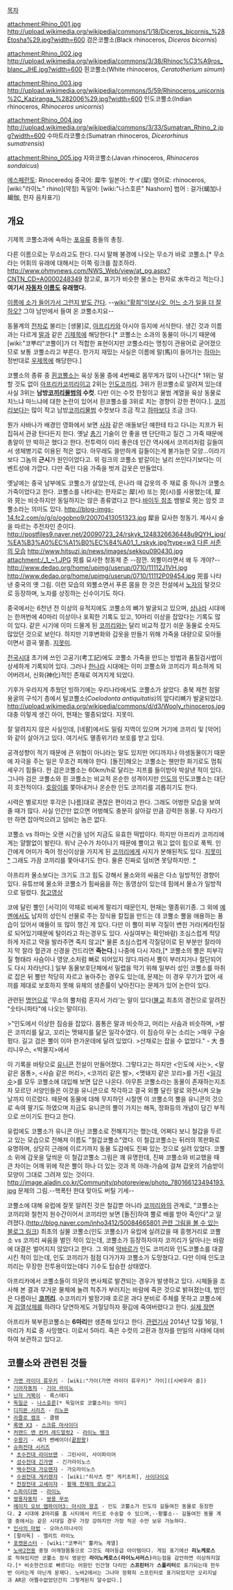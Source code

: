 [[목차]]

attachment:Rhino_001.jpg
http://upload.wikimedia.org/wikipedia/commons/1/18/Diceros_bicornis_%28Etosha%29.jpg?width=600
검은코뿔소(Black rhinoceros, ''Diceros bicornis'')

attachment:Rhino_002.jpg
http://upload.wikimedia.org/wikipedia/commons/3/38/Rhinoc%C3%A9ros_blanc_JHE.jpg?width=600
흰코뿔소(White rhinoceros, ''Ceratotherium simum'')

attachment:Rhino_003.jpg
http://upload.wikimedia.org/wikipedia/commons/5/59/Rhinoceros_unicornis%2C_Kaziranga_%282006%29.jpg?width=600
인도코뿔소(Indian rhinoceros, ''Rhinoceros unicornis'')

attachment:Rhino_004.jpg
http://upload.wikimedia.org/wikipedia/commons/3/33/Sumatran_Rhino_2.jpg?width=600
수마트라코뿔소(Sumatran rhinoceros, ''Dicerorhinus sumatrensis'')

attachment:Rhino_005.jpg
자와코뿔소(Javan rhinoceros, ''Rhinoceros sondaicus'')

[[에스페란토]]: Rinoceredoj
중국어: 犀牛
일본어: サイ(犀)
영어로: rhinoceros, [wiki:"라이노" rhino](약칭)
독일어: [wiki:"나스호른" Nashorn]
범어 : 걸가(朅加나 朅伽, 한자 음차표기)

== 개요 ==
기제목 코뿔소과에 속하는 [[포유류]] 종들의 총칭.

다른 이름으로는 무소라고도 한다. 다시 말해 불경에 나오는 무소가 바로 코뿔소.[* 무소라는 어휘의 유래에 대해서는 이쪽 링크를 참조하라. http://www.ohmynews.com/NWS_Web/view/at_pg.aspx?CNTN_CD=A0000248349 참고로, 표기가 비슷한 물소는 한자로 水牛라고 적는다.]'''여기서 [[쌍용 무쏘|자동차 이름]]도 유래했다.'''

[http://bbs2.ruliweb.daum.net/gaia/do/ruliweb/default/read?articleId=19496309&bbsId=G005&itemId=143&pageIndex=6 이름에 소가 들어가서 그런지 밭도 간다]. --[[wiki:"황희"이보시오, 어느 소가 일을 더 잘 하오?]] 그야 남만에서 들여 온 코뿔소지요--

동물계의 [[전차]]로 불리는 [생물]로, [[아프리카]]와 아시아 등지에 서식한다. 생긴 것과 이름과는 다르게 [[말]]과 같은 [[기제목]]에 해당한다.[* 코뿔소는 소과의 동물이 아니기 때문에 [wiki:"코뿌리"코뿔이]가 더 적합한 표현이지만 코뿔소라는 명칭이 관용어로 굳어졌으므로 보통 코뿔소라고 부른다. 한가지 재밌는 사실은 이름에 말(馬)이 들어가는 [[하마]]는 정반대로 [[우제목]]에 해당한다.]

코뿔소의 종류 중 [[흰코뿔소]]는 육상 동물 중에 4번째로 몸무게가 많이 나간다[* 1위는 말할 것도 없이 [[아프리카코끼리]]이고 2위는 [[인도코끼리]]. 3위가 흰코뿔소로 알려져 있는데 사실 3위는 '''남방[[코끼리물범]]의 수컷'''. 다만 이는 수컷 한정이고 물범 계열을 육상 동물로 치느냐 마느냐에 대한 논란이 있어서 흰코뿔소를 3위로 치는 경향이 강한 편이다.]. [[코끼리]]보다는 많이 작고 남방[[코끼리물범]] 수컷보다 조금 작고 [[하마]]보다 조금 크다.

뭔가 사바나가 배경인 영화에서 보면 [[사자]] 같은 애들보단 얘한테 타고 다니는 지프가 뒤집혀서 관광 탄다든지 한다. 옛날 [[총기]] 기술이 안 좋을 땐 단단하고 질긴 그 가죽 때문에 총알이 안 박히곤 했다고 한다. 전투력이 이리 좋은데 인간 역사에서 코끼리처럼 길들여서 생체병기로 이용된 적은 없다. 아무래도 쓸만하게 길들이는게 불가능한 모양...이라기보다 그놈의 '''근시'''가 원인이었다고. 위 링크의 코뿔소 밭갈이는 널리 쓰인다기보다는 이벤트성에 가깝다. 다만 죽인 다음 가죽을 벗겨 갑옷은 만들었다.

옛날에는 중국 남부에도 코뿔소가 살았는데, 은나라 때 갑옷의 주 재료 중 하나가 코뿔소 가죽이었다고 한다. 코뿔소를 나타내는 한자로는 犀(서) 또는 兕(시)를 사용했는데, 犀와 兕는 비슷하지만 동일하지는 않은 종류였다고 한다.[http://baike.baidu.com/view/264084.htm 바이두 참조] 뱀발로 兕는 암컷 코뿔소라는 의미도 있다.
http://blog-imgs-14.fc2.com/o/g/o/ogobno9/20070413051323.jpg
犀을 묘사한 청동기. 제사시 술을 따르는 주전자인 준이다.
[[http://postfiles9.naver.net/20090723_24/rskyk_1248326636448u9QYH_jpg/%EA%B3%A0%EC%A1%B0%EC%84%A01_1_rskyk.jpg?type=w3 다른 서준의 모습]]
http://www.hitsuzi.jp/news/images/sekkou090430.jpg
attachment:/_1_~1.JPG
兕를 묘사한 청동제 준 --잠깐. 외뿔이라면서 왜 두 개야?--
http://www.dedao.org/home/upimg/userup/0710/11112J1VH.jpg
http://www.dedao.org/home/upimg/userup/0710/11112P09454.jpg
兕를 나타낸 중국의 옛 그림. 이런 모습의 외뿔소면서 푸른 몸을 한 것은 전설에서 [[노자]]의 탈것으로 등장하며, 노자를 상징하는 신수이기도 하다.

중국에서는 6천년 전 이상의 유적지에도 코뿔소의 뼈가 발굴되고 있으며, [[상]]나라 시대에는 한꺼번에 40마리 이상이나 포획한 기록도 있고, 10마리 이상을 잡았다는 기록도 많이 있다. 같은 시기에 이미 드물게 된 [[코끼리]]와는 달리 비교적 잡기 쉬운 동물로 숫자도 많았던 것으로 보인다. 하지만 기후변화와 갑옷을 만들기 위해 가죽을 대량으로 모아들이면서 결국 멸종. [[지못미]].

[[전국시대]] 초기에 쓰인 고공기(考工記)에도 코뿔소 가죽을 만드는 방법과 품질검사법이 상세하게 기록되어 있다. 그러나 [[한]]나라 시대에는 이미 코뿔소와 코끼리가 희소하게 되어버려서, 신화(神化)적인 존재로 여겨지게 되었다.

기후가 우라지게 추웠던 빙하기에는 우리나라에서도 코뿔소가 살았다. 충북 제천 점말 용굴의 구석기 층에서 털코뿔소(''Coelodonta antiquitatis'')의 앞다리뼈가 발굴되었다. 
http://upload.wikimedia.org/wikipedia/commons/d/d3/Wooly_rhinoceros.jpg
대충 이렇게 생긴 아이, 현재는 멸종되었다. 지못미.

잘 알려지지 않은 사실인데, [네팔]에서도 밀림 지역이 있으며 거기에 코끼리 및 [악어]와 같이 살아가고 있다. 여기서도 멸종위기라 보호를 받고 있다.

공격성향이 적기 때문에 큰 위협이 아니라는 말도 있지만 어디까지나 야생동물이기 때문에 자극을 주는 일은 무조건 피해야 한다. [돌진]해오는 코뿔소는 웬만한 화기로도 멈춰세우기 힘들다. 한 검은코뿔소는 60km/h로 달리는 지프를 들이받아 박살낸 적이 있다. 그나마 검은 코뿔소와 흰 코뿔소는 비교적 온순한 성격이지만 [[인도]]의 인도코뿔소는 대단히 호전적이다. [[호랑이]]를 쫓아내거나 온순한 인도 코끼리를 괴롭히기도 한다. 

시력은 별로지만 후각은 [나름]대로 괜찮은 편이라고 한다. 그래도 어벙한 모습을 보여줄 때가 많다. 사실 인간만 없으면 어벙해도 충분히 살아갈 만큼 강력한 동물. 다 자라기만 하면 잡아먹으려고 덤비는 놈은 없다.

코뿔소 vs 하마는 오랜 시간을 넘어 지금도 유효한 떡밥이다. 하지만 아프리카 코끼리에게는 얄짤없이 발린다. 워낙 근수가 차이나기 때문에 뿔이고 뭐고 없이 힘으로 푹찍. 인간에게 어미가 죽어 정신이상을 가지게 된 [[코끼리]]에게 사지가 분해된적도 있다. [[지못미]] [http://youtu.be/Qsrg8SaLpYc *] 그래도 가끔 코끼리를 쫓아내기도 한다. 물론 진짜로 덤비면 못당하지만. [http://www.mgoon.com/view.htm?id=4448832 *] 

아프리카 물소보다는 크기도 크고 힘도 강해서 물소와의 싸움은 다소 일방적인 경향이 있다. 유튜브에 물소와 코뿔소가 힘싸움을 하는 동영상이 있는데 힘에서 물소가 일방적으로 밀렸다. [http://m.youtube.com/watch?v=HjE6X4lbto0 참고영상]

코에 달린 뿔인 [서각]이 약재로 비싸게 팔리기 때문인지, 현재는 멸종위기종. 그 외에 [[예멘]]에서도 남자의 성인식 선물로 주는 장식용 칼집을 만드는 데 코뿔소 뿔을 애용하는 풍습이 있어서 얘들이 또 많이 챙긴 게 있다. 다만 이 뿔이 피부 각질이 변한 거라(케라틴질로 되어있기때문에 털이라고 하는경우도 있다. 사실여부는 확인바람) 조심스럽게 적당하게 자르고 약을 발라주면 죽지 않고[* 물론 조심스럽게 각질덩이로 된 부분만 잘라야지 막 잘라 혈관과 신경을 건드리면 '''죽는다.'''] 나중에 다시 자라,[* 코뿔소의 뿔은 피부각질 형태라 사슴이나 영양,소처럼 뼈로 되어있지 않다.따라서 뿔이 부러지거나 절단되어도 다시 자라난다.] 일부 동물보호단체에서 밀렵을 막기 위해 일부러 성인 코뿔소를 마취로 잡은 뒤 뿔만 적당히 자르고 놓아주는 경우도 있는데, 문제는 이 경우 무기가 없어 새끼를 제대로 보호하지 못해 유체의 생존률이 낮아진다는 문제가 있어 논란이 있다. 

관련된 [[명언]]으로 '무소의 뿔처럼 혼자서 가라'는 말이 있다([[불교]] 최초의 경전으로 알려진 "숫타니파타"에 나오는 말이다).

>"인도에서 이상한 짐승을 잡았다. 몸통은 말과 비슷하고, 머리는 사슴과 비슷하며,
>발은 코끼리를 닮고, 꼬리는 멧돼지를 닮은 일각수였다. 이 짐승이 우는 소리는
>매우 구슬펐다. 길고 검은 뿔이 이마 한가운데에 달려 있었다.
>산채로는 잡을 수 없었다." - 大 플리니우스, <박물지>에서

이 기록을 바탕으로 [[유니콘]] 전설이 만들어졌다. 그렇다고는 하지만 <인도에 사는>, <말 같은 몸통>, <사슴 같은 머리>, <코끼리 같은 발>, <멧돼지 같은 꼬리>를 가진 <[[일각수]]>를 모두 코뿔소에 대입해 보면 답은 나온다.
아무튼 코뿔소라는 동물이 존재하는지조차 모르던 서양인들은 이것을 유니콘으로 착각하고 결국 외뿔 달린 말로 와전시켜 오늘날까지 이르렀다. 때문에 동물에 대해 무지하던 시절엔 이 코뿔소의 뿔을 유니콘의 것으로 속여 팔기도 하였으며 지금도 유니콘의 뿔이 가지는 해독, 정화등의 개념이 담긴 부적으로 쓰이기도 한다고 한다.

유럽에도 코뿔소가 유니콘 아닌 코뿔소로 전해지기는 했는데, 어쩌다 보니 철갑을 두르고 있는 모습으로 전해져 이름도 "철갑코뿔소"였다. 이 철갑코뿔소는 뒤러의 목판화로 유명하며, 상당히 근래에 이르기까지 동물 도감에도 진짜 있는 것으로 실려 있었다. 코뿔소 위에 갑옷을 덮씌운 이 철갑코뿔소 그림은 꽤 유명한데, 진짜 코뿔소와 비교했을 때 큰 차이는 어깨 위에 작은 뿔이 하나 더 있는 것과 목 아래-가슴에 걸쳐 갑옷의 가슴받이 모양이 그대로 그려져 있는 것이다.
http://image.aladin.co.kr/Community/photoreview/photo_780166123494193.jpg
문제의 그림.--핵폭탄 한대 맞아도 버틸 기세--

코뿔소에 대해 유럽에 잘못 알려진 것은 철갑뿐 아니라 [[코끼리]]와의 관계로, "코뿔소는 코끼리와 철천지 원수간이어서 코끼리만 보면 [돌진]하여 뿔로 배를 받아 죽인다"고 알려졌다.([[http://blog.naver.com/inho3412/50084665801 관련 그림을 볼 수 있는 블로그 링크]]) 최초의 실물 코뿔소(인도 코뿔소)가 유럽에 실려갔을 때 흥행거리로 코뿔소 vs 코끼리 싸움을 벌인 적이 있는데, 코뿔소가 등장하자마자 코끼리가 달아나는 바람에 대결은 벌어지지 않았다고 한다. 그 외에 [[악바르]]가 인도 코끼리와 인도코뿔소를 대결시킨 적이 있는데, 인도 코끼리가 점점 다가가자 코뿔소가 도망쳤다고. 다만 이때 인도코끼리는 무장한 전투용이었는데다 기수도 탑승한 상태였다.

아프리카에서 코뿔소들이 의문의 변사체로 발견되는 경우가 발생하고 있다. 시체들을 조사해 본 결과 무거운 물체에 눌려 척추가 부러지는 바람에 죽은 것으로 밝혀졌는데, 범인은 다름아닌 '''[[코끼리]]'''. 수코끼리가 발정기때 호르몬 과다 분비로 주체를 못하고 코뿔소에게 [[검열삭제]]를 하려다 당연하게도 거절당하자 홧김에 죽여버렸다고 한다.
[http://www.tagstory.com/video/video_post.aspx?media_id=V000006416 실제 장면]

아프리카 북부흰코뿔소는 '''6마리'''만 생존해 있다고 한다. [http://news.naver.com/main/read.nhn?mode=LSD&mid=sec&sid1=104&oid=022&aid=0002724549 관련기사]
2014년 12월 16일, 1마리가 치료 중 사망했다. 이로서 5마리. 죽은 수컷의 고환과 정자를 만일의 사태에 대비하여 보관하고 있다고.
== 코뿔소와 관련된 것들 ==
 * [[가면 라이더 류우키]] - [wiki:"가이(가면 라이더 류우키)" 가이]([시바우라 쥰])
 * [[기아자동차]] - [[기아 라이노]]
 * [[닌자 거북이]] - 록스테디
 * [[독일군]] - [[나스호른]][* 독일어로 코뿔소라는 의미]
 * [[디지몬 시리즈]] - [[리노몬]]
 * [[라즐로 캠프]] - 클램
 * [[록맨 X3]] - [[스크류 마사이더]]
 * [[커맨드 앤 컨커 레드얼럿2]] - [[라이노 탱크]] 
 * [[수왕기]] - 세가 벤베이더([[끝판왕]])
 * [[슈퍼전대 시리즈]]
  * [[초수전대 라이브맨]] - 그린사이, 사이파이어
  * [[성수전대 긴가맨]] - 긴가라이노스
  * [[백수전대 가오렌쟈]] - 가오라이노스
  * [[수권전대 게키렌쟈]] - [wiki:"히사츠 켄" 게키초퍼], [[사이다이오]]
  * [[천장전대 고세이쟈]] - [[황제 천재의 로보고그]]
 * [[스파이더맨]] - [[라이노]]
 * [[쌍용자동차]] - [[쌍용 무쏘]]
 * [[에이지 오브 엠파이어3: 아시아 왕조]] - 인도 코뿔소가 인도의 길들여진 동물로 등장한다. '''2''' 시대에 '''2'''마리를 홈 시티에서 카드로 수송할 수 있으며,--황뿔소-- 길들여진 동물 계열 중에서는 같은 시대일 경우 가장 강하지만 가장 적은 수만 보유 가능하다.
 * [[인사의 마법]] - 오야스미나사이
 * [팔라독] - 엘리트 라이노
 * [[포켓몬스터]] - [wiki:"코뿌리" 뿔카노 계열]
 * [[노바2]]전용 중형 어깨형몸통으로 그것도 레어등급 아이템이다. 게임 표기에선 '''리노케로스'''로 적혀있지만 코뿔소 정식 영문인 '''라이노케로스(라이노서러스)'''라는점을 감안하면 이상하지않다.[* 비슷한건으로 빠르다는 어원인 인간형 다리인 '''스프린터'''가 '''스플리터'''로 표기되는데 한두번 이러는게 아닌게 문제다. 노바2에서는 그나마 정확히 스프린터로 표기되었지만 오리지널과 AR은 어쩔수없었던건지 그렇게된지 알수없다.]
